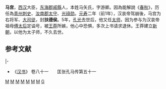 '''马宫'''，[[西汉|西汉]]大臣，[[东海郡|东海郡]][[戚縣|戚縣]]人，本姓马矢氏，字游卿。因為能解說《[[春秋|春秋]]》，历任為[[青州|青州]][[刺史|刺史]]、[[汝南郡|汝南郡]][[太守|太守]]、[[光祿勋|光祿勋]]。[[元寿|元寿]]二年（前1年），汉哀帝驾崩後，马宫为右将军、[[大司徒|大司徒]]，封'''扶德侯'''。5年，[[孔光|孔光]]去世后，他又任[[太师|太师]]，因为参与为汉哀帝祖母[[傅太后|傅太后]]定谥号，被[[王莽|王莽]]所嫉，他心中恐惧，多次上书请求退休。王莽建立[[新朝|新朝]]，以他为太子师，不久去世。

==参考文献==
{{start box}}
{{s-before|[[賈延|賈延]]}}
{{s-title|[[西汉|西汉]][[光祿勳|光祿勳]]<br>前2年}}
{{s-after|[[甄豐|甄豐]]}}
{{s-before|[[孔光|孔光]]}}
{{s-title|[[西汉|西汉]][[大司徒|大司徒]]<br>前1年—5年}}
{{s-after|[[平晏|平晏]]}}
{{s-before|[[孔光|孔光]]}}
{{s-title|[[西汉|西汉]][[太師|太師]]<br>5年}}
{{s-none|無|職位撤銷}} 
|-
{{s-none|无|[[汉哀帝|汉哀帝]]復封}}
{{s-title|[[西汉|西汉]][[博山侯|博山侯]]<br>第一任<br>前2年—5年}}
{{s-after|子[[孔放|孔放]]}}
{{end box}}

*《[[汉书|汉书]]》 卷八十一　　匡张孔马传第五十一
{{西汉丞相}}
{{西汉上公}}
{{西汉太尉大司马}}

[[Category:西汉政治人物|M]]
[[Category:西漢刺史|M]]
[[Category:西漢太守|M]]
[[Category:西漢右將軍|M]]
[[Category:西漢大司徒|M]]
[[Category:西漢太師|M]]
[[Category:微山人|M]]
[[Category:马姓|G]]